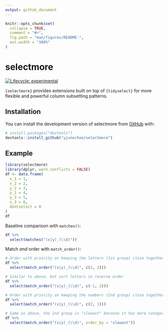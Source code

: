 ```yaml
---
output: github_document
---
```


<!-- README.md is generated from README.Rmd. Please edit that file -->

```r
knitr::opts_chunk$set(
  collapse = TRUE,
  comment = "#>",
  fig.path = "man/figures/README-",
  out.width = "100%"
)
```

# selectmore

<!-- badges: start -->
[![Lifecycle: experimental](https://img.shields.io/badge/lifecycle-experimental-orange.svg)](https://lifecycle.r-lib.org/articles/stages.html#experimental)
<!-- badges: end -->

`{selectmore}` provides extensions built on top of `{tidyselect}` for more flexible and powerful column subsetting patterns.

## Installation

You can install the development version of selectmore from [GitHub](https://github.com/) with:

``` r
# install.packages("devtools")
devtools::install_github("yjunechoe/selectmore")
```

## Example

```r
library(selectmore)
library(dplyr, warn.conflicts = FALSE)
df <- data.frame(
  x_1 = 1,
  x_2 = 2,
  y_2 = 3,
  y_1 = 4,
  y_3 = 5,
  x_3 = 6,
  dontselect = 0
)
df
```

Baseline comparison with `matches()`:

```r
df %>%
  select(matches("(x|y)_(\\d)"))
```

Match *and* order with `match_order()`:


```r
# Order with priority on keeping the letters (1st group) close together
df %>%
  select(match_order("(x|y)_(\\d)", c(1, 2)))

# Similar to above, but sort letters in reverse order
df %>%
  select(match_order("(x|y)_(\\d)", c(-1, 2)))

# Order with priority on keeping the numbers (2nd group) close together
df %>%
  select(match_order("(x|y)_(\\d)", c(2, 1)))

# Same as above, the 2nd group is "slowest" because it has more categories
df %>%
  select(match_order("(x|y)_(\\d)", order_by = "slowest"))
```

